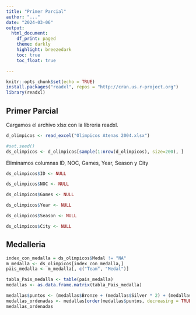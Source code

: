 ```yaml
---
title: "Primer Parcial"
author: "..."
date: "2024-03-06"
output: 
  html_document:
    df_print: paged
    theme: darkly
    highlight: breezedark
    toc: true
    toc_float: true

---
```


```r
knitr::opts_chunk$set(echo = TRUE)
install.packages("readxl", repos = "http://cran.us.r-project.org")
library(readxl)
```

## Primer Parcial

Cargamos el archivo xlsx con la libreria readxl.

```r

d_olimpicos <- read_excel("Olimpicos Atenas 2004.xlsx")

#set.seed()
ds_olimpicos <- d_olimpicos[sample(1:nrow(d_olimpicos), size=200), ]


```
Eliminamos columnas ID, NOC, Games, Year, Season y City
```r
ds_olimpicos$ID <- NULL

ds_olimpicos$NOC <- NULL

ds_olimpicos$Games <- NULL

ds_olimpicos$Year <- NULL

ds_olimpicos$Season <- NULL

ds_olimpicos$City <- NULL

```

## Medalleria
```r

index_con_medalla = ds_olimpicos$Medal != "NA"
m_medalla <- ds_olimpicos[index_con_medalla,]
pais_medalla <- m_medalla[, c("Team", "Medal")]

tabla_Pais_medalla <- table(pais_medalla)
medallas <- as.data.frame.matrix(tabla_Pais_medalla)

medallas$puntos <- (medallas$Bronze + (medallas$Silver * 2) + (medallas$Gold * 3))
medallas_ordenadas <- medallas[order(medallas$puntos, decreasing = TRUE),]
medallas_ordenadas
```
